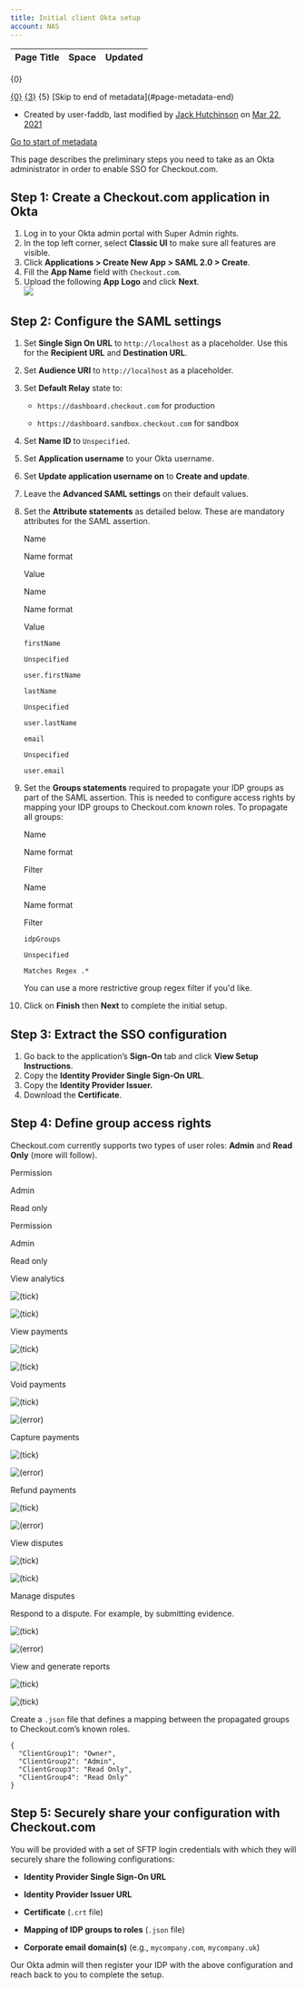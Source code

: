 ```yaml
---
title: Initial client Okta setup
account: NAS
---
```


<table class="aui"> <thead> <tr class="header"> <th class="search-result-title">Page Title</th> <th class="search-result-space">Space</th> <th class="search-result-date">Updated</th> </tr> </thead> </table> <p class="search-result-count">{0}</p> <tr class="search-result"> <td class="search-result-title"><a href="{1}" class="content-type-{2}"><span>{0}</span></a></td> <td class="search-result-space"><a class="space" href="/display/{4}/" title="{3}">{3}</a></td> <td class="search-result-date"><span class="date" title="{6}">{5}</span></td> </tr> [Skip to end of metadata](#page-metadata-end)

*   Created by user-faddb, last modified by [Jack Hutchinson](    /display/~jack.hutchinson
    ) on [Mar 22, 2021](/pages/diffpagesbyversion.action?pageId=8488060&selectedPageVersions=2&selectedPageVersions=3 "Show changes")

[Go to start of metadata](#page-metadata-start)

This page describes the preliminary steps you need to take as an Okta administrator in order to enable SSO for Checkout.com.

**Step 1:** Create a Checkout.com application in Okta
-----------------------------------------------------

1.  Log in to your Okta admin portal with Super Admin rights.
2.  In the top left corner, select **Classic UI** to make sure all features are visible.
3.  Click **Applications > Create New App > SAML 2.0 > Create**.
4.  Fill the **App Name** field with `Checkout.com`.
5.  Upload the following **App Logo** and click **Next**.  
    ![](/download/thumbnails/8488060/checkout-okta-logo.png?version=1&modificationDate=1598006516648&api=v2)

**Step 2:** Configure the SAML settings
---------------------------------------

1.  Set **Single Sign On URL** to `http://localhost` as a placeholder. Use this for the **Recipient URL** and **Destination URL**.
2.  Set **Audience URI** to `http://localhost` as a placeholder.
3.  Set **Default Relay** state to:
    *   `https://dashboard.checkout.com` for production  
        
    *   `https://dashboard.sandbox.checkout.com` for sandbox  
        
4.  Set **Name ID** to `Unspecified`.
5.  Set **Application username** to your Okta username.
6.  Set **Update application username on** to **Create and update**.
7.  Leave the **Advanced SAML settings** on their default values.
8.  Set the **Attribute statements** as detailed below. These are mandatory attributes for the SAML assertion.
    
    Name
    
    Name format
    
    Value
    
    Name
    
    Name format
    
    Value
    
    `firstName`
    
    `Unspecified`
    
    `user.firstName`
    
    `lastName`
    
    `Unspecified`
    
    `user.lastName`
    
    `email`
    
    `Unspecified`
    
    `user.email`
    
9.  Set the **Groups statements** required to propagate your IDP groups as part of the SAML assertion. This is needed to configure access rights by mapping your IDP groups to Checkout.com known roles. To propagate all groups:
    
    Name
    
    Name format
    
    Filter
    
    Name
    
    Name format
    
    Filter
    
    `idpGroups`
    
    `Unspecified`
    
    `Matches Regex .*`
    
    You can use a more restrictive group regex filter if you'd like.
    
10.  Click on **Finish** then **Next** to complete the initial setup.  
    

**Step 3:** Extract the SSO configuration
-----------------------------------------

1.  Go back to the application’s **Sign-On** tab and click **View Setup Instructions**.
2.  Copy the **Identity Provider Single Sign-On URL**.
3.  Copy the **Identity Provider Issuer.**
4.  Download the **Certificate**.

**Step 4:** Define group access rights
--------------------------------------

Checkout.com currently supports two types of user roles: **Admin** and **Read Only** (more will follow).

Permission

Admin

Read only

Permission

Admin

Read only

View analytics

![(tick)](/s/en_GB/7901/abf7b35644d5a5d1d7e4b0969a83e8eb2b569fb5/_/images/icons/emoticons/check.svg)

![(tick)](/s/en_GB/7901/abf7b35644d5a5d1d7e4b0969a83e8eb2b569fb5/_/images/icons/emoticons/check.svg)

View payments

![(tick)](/s/en_GB/7901/abf7b35644d5a5d1d7e4b0969a83e8eb2b569fb5/_/images/icons/emoticons/check.svg)

![(tick)](/s/en_GB/7901/abf7b35644d5a5d1d7e4b0969a83e8eb2b569fb5/_/images/icons/emoticons/check.svg)

Void payments

![(tick)](/s/en_GB/7901/abf7b35644d5a5d1d7e4b0969a83e8eb2b569fb5/_/images/icons/emoticons/check.svg)

![(error)](/s/en_GB/7901/abf7b35644d5a5d1d7e4b0969a83e8eb2b569fb5/_/images/icons/emoticons/error.svg)

Capture payments

![(tick)](/s/en_GB/7901/abf7b35644d5a5d1d7e4b0969a83e8eb2b569fb5/_/images/icons/emoticons/check.svg)

![(error)](/s/en_GB/7901/abf7b35644d5a5d1d7e4b0969a83e8eb2b569fb5/_/images/icons/emoticons/error.svg)

Refund payments

![(tick)](/s/en_GB/7901/abf7b35644d5a5d1d7e4b0969a83e8eb2b569fb5/_/images/icons/emoticons/check.svg)

![(error)](/s/en_GB/7901/abf7b35644d5a5d1d7e4b0969a83e8eb2b569fb5/_/images/icons/emoticons/error.svg)

View disputes

![(tick)](/s/en_GB/7901/abf7b35644d5a5d1d7e4b0969a83e8eb2b569fb5/_/images/icons/emoticons/check.svg)

![(tick)](/s/en_GB/7901/abf7b35644d5a5d1d7e4b0969a83e8eb2b569fb5/_/images/icons/emoticons/check.svg)

Manage disputes

Respond to a dispute. For example, by submitting evidence.

![(tick)](/s/en_GB/7901/abf7b35644d5a5d1d7e4b0969a83e8eb2b569fb5/_/images/icons/emoticons/check.svg)

![(error)](/s/en_GB/7901/abf7b35644d5a5d1d7e4b0969a83e8eb2b569fb5/_/images/icons/emoticons/error.svg)

View and generate reports

![(tick)](/s/en_GB/7901/abf7b35644d5a5d1d7e4b0969a83e8eb2b569fb5/_/images/icons/emoticons/check.svg)

![(tick)](/s/en_GB/7901/abf7b35644d5a5d1d7e4b0969a83e8eb2b569fb5/_/images/icons/emoticons/check.svg)

Create a `.json` file that defines a mapping between the propagated groups to Checkout.com’s known roles.

    {
      "ClientGroup1": "Owner",
      "ClientGroup2": "Admin",
      "ClientGroup3": "Read Only",
      "ClientGroup4": "Read Only"
    }

**Step 5:** Securely share your configuration with Checkout.com
---------------------------------------------------------------

You will be provided with a set of SFTP login credentials with which they will securely share the following configurations:

*   **Identity Provider Single Sign-On URL**
    
*   **Identity Provider Issuer URL**
    
*   **Certificate** (`.crt` file)
    
*   **Mapping of IDP groups to roles** (`.json` file)
    
*   **Corporate email domain(s)** (e.g., `mycompany.com`, `mycompany.uk`)
    

Our Okta admin will then register your IDP with the above configuration and reach back to you to complete the setup.
